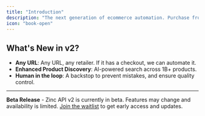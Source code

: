 ```yaml
---
title: "Introduction"
description: "The next generation of ecommerce automation. Purchase from any URL with our powerful v2 API. Currently in beta - join the waitlist."
icon: "book-open"
---
```


## What's New in v2?

- **Any URL**: Any URL, any retailer. If it has a checkout, we can automate it.
- **Enhanced Product Discovery**: AI-powered search across 1B+ products.
- **Human in the loop**: A backstop to prevent mistakes, and ensure quality control.

---

<Warning>
  <strong>Beta Release</strong> - Zinc API v2 is currently in beta. Features may change and availability is limited. 
  <a href="/beta">Join the waitlist</a> to get early access and updates.
</Warning>